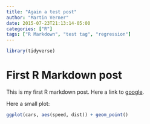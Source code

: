 ```yaml
---
title: "Again a test post"
author: "Martin Verner"
date: 2015-07-23T21:13:14-05:00
categories: ["R"]
tags: ["R Markdown", "test tag", "regression"]
---
```


```r
library(tidyverse)
```

# First R Markdown post

This is my first R markdown post. Here a link to [google](www.google.com).

Here a small plot:

```r
ggplot(cars, aes(speed, dist)) + geom_point()
```

